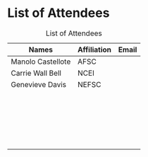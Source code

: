 # List of Attendees

| Names             | Affiliation | Email |
|-------------------|-------------|-------|
| Manolo Castellote | AFSC        |       |
| Carrie Wall Bell  | NCEI        |       |
| Genevieve Davis   | NEFSC       |       |
|                   |             |       |
|                   |             |       |
|                   |             |       |
|                   |             |       |
|                   |             |       |
|                   |             |       |
|                   |             |       |
|                   |             |       |
|                   |             |       |
|                   |             |       |
|                   |             |       |
|                   |             |       |
|                   |             |       |
|                   |             |       |
|                   |             |       |
|                   |             |       |
|                   |             |       |
|                   |             |       |
|                   |             |       |
|                   |             |       |
|                   |             |       |
|                   |             |       |

: List of Attendees
